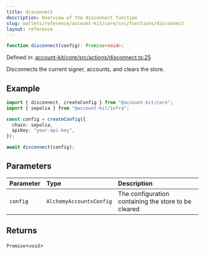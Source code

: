 ```yaml
---
title: disconnect
description: Overview of the disconnect function
slug: wallets/reference/account-kit/core/src/functions/disconnect
layout: reference
---
```


```ts
function disconnect(config): Promise<void>;
```

Defined in: [account-kit/core/src/actions/disconnect.ts:25](https://github.com/alchemyplatform/aa-sdk/blob/923a52171f7246172caf350853843e6680197da9/account-kit/core/src/actions/disconnect.ts#L25)

Disconnects the current signer, accounts, and clears the store.

## Example

```ts
import { disconnect, createConfig } from "@account-kit/core";
import { sepolia } from "@account-kit/infra";

const config = createConfig({
  chain: sepolia,
  apiKey: "your-api-key",
});

await disconnect(config);
```

## Parameters

| Parameter | Type                    | Description                                          |
| :-------- | :---------------------- | :--------------------------------------------------- |
| `config`  | `AlchemyAccountsConfig` | The configuration containing the store to be cleared |

## Returns

`Promise`\<`void`>
